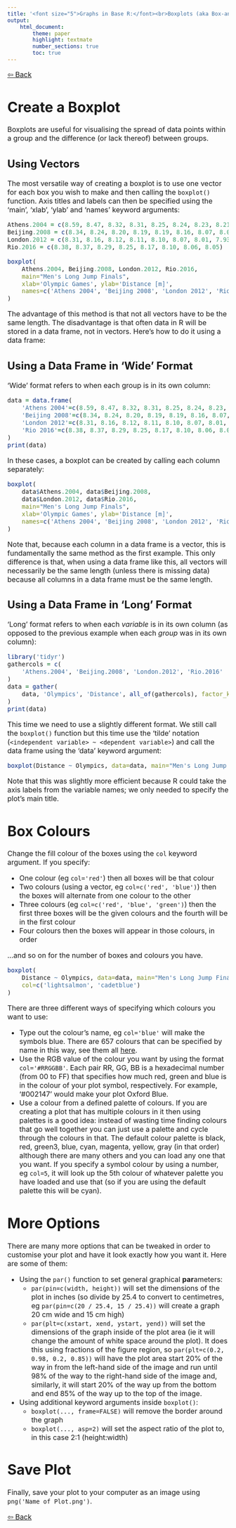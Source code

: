 ```yaml
---
title: '<font size="5">Graphs in Base R:</font><br>Boxplots (aka Box-and-Whisker Plots)'
output:
    html_document:
        theme: paper
        highlight: textmate
        number_sections: true
        toc: true
---
```

<font size="3">

[⇦ Back](../../R.html)

Create a Boxplot
================
Boxplots are useful for visualising the spread of data points within a group and the difference (or lack thereof) between groups.

Using Vectors
-------------
The most versatile way of creating a boxplot is to use one vector for each box you wish to make and then calling the `boxplot()` function. Axis titles and labels can then be specified using the 'main', 'xlab', 'ylab' and 'names' keyword arguments:

```r
Athens.2004 = c(8.59, 8.47, 8.32, 8.31, 8.25, 8.24, 8.23, 8.21)
Beijing.2008 = c(8.34, 8.24, 8.20, 8.19, 8.19, 8.16, 8.07, 8.00)
London.2012 = c(8.31, 8.16, 8.12, 8.11, 8.10, 8.07, 8.01, 7.93)
Rio.2016 = c(8.38, 8.37, 8.29, 8.25, 8.17, 8.10, 8.06, 8.05)

boxplot(
    Athens.2004, Beijing.2008, London.2012, Rio.2016,
    main="Men's Long Jump Finals",
    xlab='Olympic Games', ylab='Distance [m]',
    names=c('Athens 2004', 'Beijing 2008', 'London 2012', 'Rio 2016')
)

```

The advantage of this method is that not all vectors have to be the same length. The disadvantage is that often data in R will be stored in a data frame, not in vectors. Here's how to do it using a data frame:

Using a Data Frame in 'Wide' Format
-----------------------------------
'Wide' format refers to when each group is in its own column:

```r
data = data.frame(
    'Athens 2004'=c(8.59, 8.47, 8.32, 8.31, 8.25, 8.24, 8.23, 8.21),
    'Beijing 2008'=c(8.34, 8.24, 8.20, 8.19, 8.19, 8.16, 8.07, 8.00),
    'London 2012'=c(8.31, 8.16, 8.12, 8.11, 8.10, 8.07, 8.01, 7.93),
    'Rio 2016'=c(8.38, 8.37, 8.29, 8.25, 8.17, 8.10, 8.06, 8.05)
)
print(data)
```

In these cases, a boxplot can be created by calling each column separately:

```r
boxplot(
    data$Athens.2004, data$Beijing.2008,
    data$London.2012, data$Rio.2016,
    main="Men's Long Jump Finals",
    xlab='Olympic Games', ylab='Distance [m]',
    names=c('Athens 2004', 'Beijing 2008', 'London 2012', 'Rio 2016')
)
```

Note that, because each column in a data frame is a vector, this is fundamentally the same method as the first example. This only difference is that, when using a data frame like this, all vectors will necessarily be the same length (unless there is missing data) because all columns in a data frame must be the same length.

Using a Data Frame in 'Long' Format
-----------------------------------
'Long' format refers to when each *variable* is in its own column (as opposed to the previous example when each *group* was in its own column):

```r
library('tidyr')
gathercols = c(
    'Athens.2004', 'Beijing.2008', 'London.2012', 'Rio.2016'
)
data = gather(
    data, 'Olympics', 'Distance', all_of(gathercols), factor_key=TRUE
)
print(data)
```

This time we need to use a slightly different format. We still call the `boxplot()` function but this time use the 'tilde' notation (`<independent variable> ~ <dependent variable>`) and call the data frame using the 'data' keyword argument:

```r
boxplot(Distance ~ Olympics, data=data, main="Men's Long Jump Finals")
```

Note that this was slightly more efficient because R could take the axis labels from the variable names; we only needed to specify the plot's main title.

Box Colours
===========
Change the fill colour of the boxes using the `col` keyword argument. If you specify:

- One colour (eg `col='red'`) then all boxes will be that colour
- Two colours (using a vector, eg `col=c('red', 'blue')`) then the boxes will alternate from one colour to the other
- Three colours (eg `col=c('red', 'blue', 'green')`) then the first three boxes will be the given colours and the fourth will be in the first colour
- Four colours then the boxes will appear in those colours, in order

...and so on for the number of boxes and colours you have.

```r
boxplot(
    Distance ~ Olympics, data=data, main="Men's Long Jump Finals",
    col=c('lightsalmon', 'cadetblue')
)
```

There are three different ways of specifying which colours you want to use:

- Type out the colour's name, eg `col='blue'` will make the symbols blue. There are 657 colours that can be specified by name in this way, see them all [here](symbols_linetypes_colours.html).
- Use the RGB value of the colour you want by using the format `col='#RRGGBB'`. Each pair RR, GG, BB is a hexadecimal number (from 00 to FF) that specifies how much red, green and blue is in the colour of your plot symbol, respectively. For example, '‎#002147' would make your plot Oxford Blue.
- Use a colour from a defined palette of colours. If you are creating a plot that has multiple colours in it then using palettes is a good idea: instead of wasting time finding colours that go well together you can just use a palette and cycle through the colours in that. The default colour palette is black, red, green3, blue, cyan, magenta, yellow, gray (in that order) although there are many others and you can load any one that you want. If you specify a symbol colour by using a number, eg `col=5`, it will look up the 5th colour of whatever palette you have loaded and use that (so if you are using the default palette this will be cyan).

More Options
============
There are many more options that can be tweaked in order to customise your plot and have it look exactly how you want it. Here are some of them:

- Using the `par()` function to set general graphical <b>par</b>ameters:
    + `par(pin=c(width, height))` will set the dimensions of the plot in inches (so divide by 25.4 to convert to centimetres, eg `par(pin=c(20 / 25.4, 15 / 25.4))` will create a graph 20 cm wide and 15 cm high)
    + `par(plt=c(xstart, xend, ystart, yend))` will set the dimensions of the graph inside of the plot area (ie it will change the amount of white space around the plot). It does this using fractions of the figure region, so `par(plt=c(0.2, 0.98, 0.2, 0.85))` will have the plot area start 20% of the way in from the left-hand side of the image and run until 98% of the way to the right-hand side of the image and, similarly, it will start 20% of the way up from the bottom and end 85% of the way up to the top of the image.
- Using additional keyword arguments inside `boxplot()`:
    + `boxplot(..., frame=FALSE)` will remove the border around the graph
    + `boxplot(..., asp=2)` will set the aspect ratio of the plot to, in this case 2:1 (height:width)


Save Plot
=========
Finally, save your plot to your computer as an image using `png('Name of Plot.png')`.

[⇦ Back](../../R.html)

</font>
